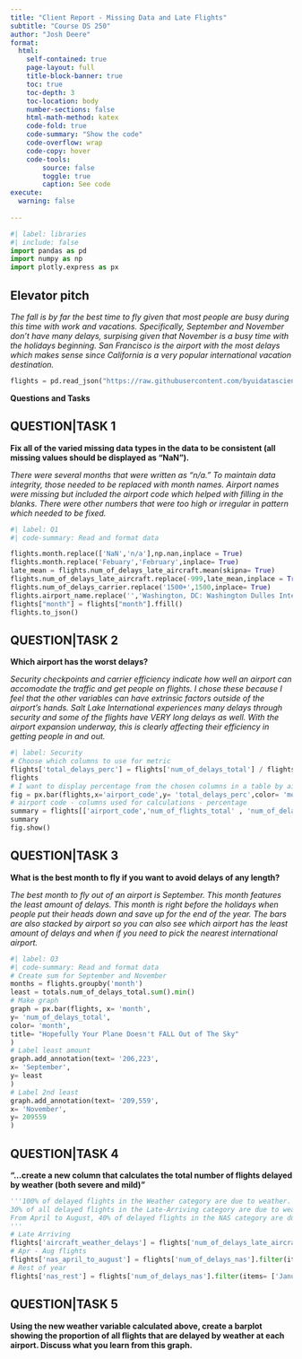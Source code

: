 ```yaml
---
title: "Client Report - Missing Data and Late Flights"
subtitle: "Course DS 250"
author: "Josh Deere"
format:
  html:
    self-contained: true
    page-layout: full
    title-block-banner: true
    toc: true
    toc-depth: 3
    toc-location: body
    number-sections: false
    html-math-method: katex
    code-fold: true
    code-summary: "Show the code"
    code-overflow: wrap
    code-copy: hover
    code-tools:
        source: false
        toggle: true
        caption: See code
execute: 
  warning: false
    
---
```


```python
#| label: libraries
#| include: false
import pandas as pd
import numpy as np
import plotly.express as px
```


## Elevator pitch

_The fall is by far the best time to fly given that most people are busy during this time with work and vacations. Specifically, September and November don't have many delays, surpising given that November is a busy time with the holidays beginning. San Francisco is the airport with the most delays which makes sense since California is a very popular international vacation destination._

```python
flights = pd.read_json("https://raw.githubusercontent.com/byuidatascience/data4missing/master/data-raw/flights_missing/flights_missing.json")
```

__Questions and Tasks__

## QUESTION|TASK 1

__Fix all of the varied missing data types in the data to be consistent (all missing values should be displayed as “NaN”).__

_There were several months that were written as "n/a." To maintain data integrity, those needed to be replaced with month names. Airport names were missing but included the airport code which helped with filling in the blanks. There were other numbers that were too high or irregular in pattern which needed to be fixed._

```python
#| label: Q1
#| code-summary: Read and format data

flights.month.replace(['NaN','n/a'],np.nan,inplace = True)
flights.month.replace('Febuary','February',inplace= True)
late_mean = flights.num_of_delays_late_aircraft.mean(skipna= True)
flights.num_of_delays_late_aircraft.replace(-999,late_mean,inplace = True)
flights.num_of_delays_carrier.replace('1500+',1500,inplace= True)
flights.airport_name.replace('','Washington, DC: Washington Dulles International',inplace= True)
flights["month"] = flights["month"].ffill()
flights.to_json()
```

## QUESTION|TASK 2

__Which airport has the worst delays?__

_Security checkpoints and carrier efficiency indicate how well an airport can accomodate the traffic and get people on flights. I chose these because I feel that the other variables can have extrinsic factors outside of the airport's hands. Salt Lake International experiences many delays through security and some of the flights have VERY long delays as well. With the airport expansion underway, this is clearly affecting their efficiency in getting people in and out._

```python
#| label: Security
# Choose which columns to use for metric 
flights['total_delays_perc'] = flights['num_of_delays_total'] / flights['num_of_flights_total']
flights
# I want to display percentage from the chosen columns in a table by airport code
fig = px.bar(flights,x='airport_code',y= 'total_delays_perc',color= 'month')
# airport code - columns used for calculations - percentage
summary = flights[['airport_code','num_of_flights_total' , 'num_of_delays_total','total_delays_perc']]
summary
fig.show()

```

## QUESTION|TASK 3

__What is the best month to fly if you want to avoid delays of any length?__

_The best month to fly out of an airport is September. This month features the least amount of delays. This month is right before the holidays when people put their heads down and save up for the end of the year. The bars are also stacked by airport so you can also see which airport has the least amount of delays and when if you need to pick the nearest international airport._

```python
#| label: Q3
#| code-summary: Read and format data
# Create sum for September and November
months = flights.groupby('month')
least = totals.num_of_delays_total.sum().min()
# Make graph
graph = px.bar(flights, x= 'month', 
y= 'num_of_delays_total', 
color= 'month', 
title= "Hopefully Your Plane Doesn't FALL Out of The Sky"
)
# Label least amount
graph.add_annotation(text= '206,223',
x= 'September', 
y= least
)
# Label 2nd least
graph.add_annotation(text= '209,559',
x= 'November', 
y= 209559
)
```

## QUESTION|TASK 4

__"...create a new column that calculates the total number of flights delayed by weather (both severe and mild)"__

```python
'''100% of delayed flights in the Weather category are due to weather. 
30% of all delayed flights in the Late-Arriving category are due to weather.
From April to August, 40% of delayed flights in the NAS category are due to weather. The rest of the months, the proportion rises to 65%.
'''
# Late Arriving
flights['aircraft_weather_delays'] = flights['num_of_delays_late_aircraft'].multiply(0.3).round(0)
# Apr - Aug flights
flights['nas_april_to_august'] = flights['num_of_delays_nas'].filter(items= ['April','May','June','July','August']).multiply(0.4).round(0) 
# Rest of year
flights['nas_rest'] = flights['num_of_delays_nas'].filter(items= ['January','February','March','September','October','November','December']).multiply(0.65).round(0)


```


## QUESTION|TASK 5

__Using the new weather variable calculated above, create a barplot showing the proportion of all flights that are delayed by weather at each airport. Discuss what you learn from this graph.__

